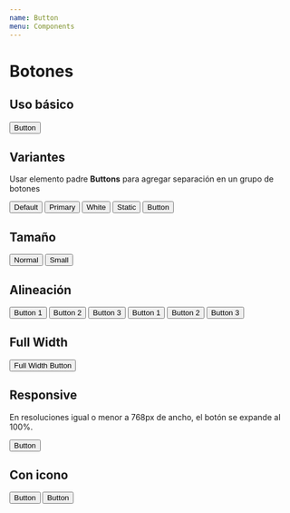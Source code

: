```yaml
---
name: Button
menu: Components
---
```



# Botones

## Uso básico

<Playground>
  <Button>Button</Button>
</Playground>

## Variantes
Usar elemento padre **Buttons** para agregar separación en un grupo de botones

<Playground>
	<Buttons>
	  <Button>Default</Button>
	  <Button primary>Primary</Button>
	  <Button white>White</Button>
	  <Button static>Static</Button>
	  <Button loading>Button</Button>
	</Buttons>
</Playground>

## Tamaño

<Playground>
	<Buttons>
	  <Button>Normal</Button>
	  <Button small>Small</Button>
	</Buttons>
</Playground>

## Alineación

<Playground>
	<Buttons isCentered>
	  <Button>Button 1</Button>
	  <Button>Button 2</Button>
	  <Button>Button 3</Button>
	</Buttons>
</Playground>

<Playground>
	<Buttons isRight>
	  <Button>Button 1</Button>
	  <Button>Button 2</Button>
	  <Button>Button 3</Button>
	</Buttons>
</Playground>

## Full Width

<Playground>
	<Button isFullWidth>Full Width Button</Button>
</Playground>

## Responsive
En resoluciones igual o menor a 768px de ancho, el botón se expande al 100%.

<Playground>
	<Button responsive>Button</Button>
</Playground>

## Con icono


<Playground>
	<Buttons>
		<Button><Icons icon="search"></Icons><span>Button</span></Button>
		<Button><span>Button</span><Icons icon="chevron-right"></Icons></Button>
	</Buttons>
</Playground>

